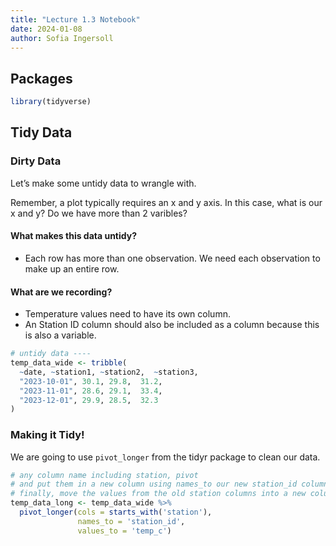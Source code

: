 ```yaml
---
title: "Lecture 1.3 Notebook"
date: 2024-01-08
author: Sofia Ingersoll 
---
```

## Packages
```r
library(tidyverse)
```

## Tidy Data

### Dirty Data

Let's make some untidy data to wrangle with.

Remember, a plot typically requires an x and y axis. In this case, what is our x and y? Do we have more than 2 varibles?

#### What makes this data untidy?
- Each row has more than one observation. We need each observation to make up an entire row.

#### What are we recording? 
- Temperature values need to have its own column.
- An Station ID column should also be included as a column because this is also a variable.
```r
# untidy data ----
temp_data_wide <- tribble(
  ~date, ~station1, ~station2,  ~station3,
  "2023-10-01", 30.1, 29.8,  31.2,
  "2023-11-01", 28.6, 29.1,  33.4,
  "2023-12-01", 29.9, 28.5,  32.3
)
```

### Making it Tidy!

We are going to use `pivot_longer` from the tidyr package to clean our data. 
```r
# any column name including station, pivot
# and put them in a new column using names_to our new station_id column
# finally, move the values from the old station columns into a new column by the name of temp_c
temp_data_long <- temp_data_wide %>% 
  pivot_longer(cols = starts_with('station'),
               names_to = 'station_id',
               values_to = 'temp_c')
```

